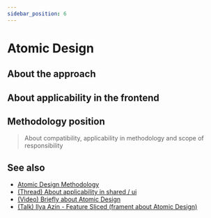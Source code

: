 ```yaml
---
sidebar_position: 6
---
```



# Atomic Design

<WIP ticket="204" />

## About the approach

## About applicability in the frontend

## Methodology position

> About compatibility, applicability in methodology and scope of responsibility

## See also

- [Atomic Design Methodology](https://atomicdesign.bradfrost.com/table-of-contents/)
- [(Thread) About applicability in shared / ui](https://t.me/feature_sliced/1653)
- [(Video) Briefly about Atomic Design](https://youtu.be/Yi-A20x2dcA)
- [(Talk) Ilya Azin - Feature Sliced (frament about Atomic Design)](https://youtu.be/SnzPAr_FJ7w?t=587)
